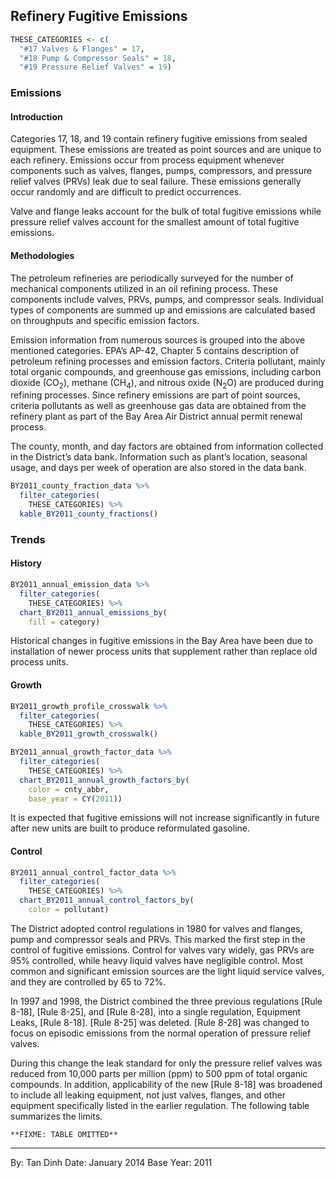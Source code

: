 ## Refinery Fugitive Emissions

```r
THESE_CATEGORIES <- c(
  "#17 Valves & Flanges" = 17,
  "#18 Pump & Compressor Seals" = 18,
  "#19 Pressure Relief Valves" = 19)
```

### Emissions

#### Introduction {-}

Categories 17, 18, and 19 contain refinery fugitive emissions from sealed equipment. These emissions are treated as point sources and are unique to each refinery. Emissions occur from process equipment whenever components such as valves, flanges, pumps, compressors, and pressure relief valves (PRVs) leak due to seal failure. These emissions generally occur randomly and are difficult to predict occurrences.

Valve and flange leaks account for the bulk of total fugitive emissions while pressure relief valves account for the smallest amount of total fugitive emissions.

#### Methodologies {-}

The petroleum refineries are periodically surveyed for the number of mechanical components utilized in an oil refining process. These components include valves, PRVs, pumps, and compressor seals. Individual types of components are summed up and emissions are calculated based on throughputs and specific emission factors.

Emission information from numerous sources is grouped into the above mentioned categories. EPA's AP-42, Chapter 5 contains description of petroleum refining processes and emission factors. Criteria pollutant, mainly total organic compounds, and greenhouse gas emissions, including carbon dioxide (CO~2~), methane (CH~4~), and nitrous oxide (N~2~O) are produced during refining processes. Since refinery emissions are part of point sources, criteria pollutants as well as greenhouse gas data are obtained from the refinery plant as part of the Bay Area Air District annual permit renewal process.

The county, month, and day factors are obtained from information collected in the District's data bank. Information such as plant's location, seasonal usage, and days per week of operation are also stored in the data bank.

```r
BY2011_county_fraction_data %>%
  filter_categories(
    THESE_CATEGORIES) %>%
  kable_BY2011_county_fractions()
```

### Trends

#### History {-}

```r
BY2011_annual_emission_data %>%
  filter_categories(
    THESE_CATEGORIES) %>%
  chart_BY2011_annual_emissions_by(
    fill = category)
```

Historical changes in fugitive emissions in the Bay Area have been due to installation of newer process units that supplement rather than replace old process units.

#### Growth {-}

```r
BY2011_growth_profile_crosswalk %>%
  filter_categories(
    THESE_CATEGORIES) %>%
  kable_BY2011_growth_crosswalk()
```

```r
BY2011_annual_growth_factor_data %>%
  filter_categories(
    THESE_CATEGORIES) %>%
  chart_BY2011_annual_growth_factors_by(
    color = cnty_abbr,
    base_year = CY(2011))
```

It is expected that fugitive emissions will not increase significantly in future after new units are built to produce reformulated gasoline.

#### Control {-}

```r
BY2011_annual_control_factor_data %>%
  filter_categories(
    THESE_CATEGORIES) %>%
  chart_BY2011_annual_control_factors_by(
    color = pollutant)
```

The District adopted control regulations in 1980 for valves and flanges, pump and compressor seals and PRVs. This marked the first step in the control of fugitive emissions. Control for valves vary widely, gas PRVs are 95% controlled, while heavy liquid valves have negligible control. Most common and significant emission sources are the light liquid service valves, and they are controlled by 65 to 72%.

In 1997 and 1998, the District combined the three previous regulations [Rule 8-18], [Rule 8-25], and [Rule 8-28], into a single regulation, Equipment Leaks, [Rule 8-18]. [Rule 8-25] was deleted. [Rule 8-28] was changed to focus on episodic emissions from the normal operation of pressure relief valves.

During this change the leak standard for only the pressure relief valves was reduced from 10,000 parts per million (ppm) to 500 ppm of total organic compounds. In addition, applicability of the new [Rule 8-18] was broadened to include all leaking equipment, not just valves, flanges, and other equipment specifically listed in the earlier regulation. The following table summarizes the limits.

```block
**FIXME: TABLE OMITTED**
```

***

By: Tan Dinh
Date: January 2014
Base Year: 2011
